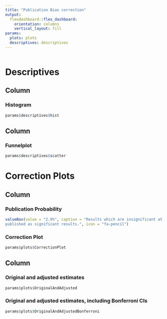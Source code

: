 ```yaml
---
title: "Publication Bias correction"
output: 
  flexdashboard::flex_dashboard:
    orientation: columns
    vertical_layout: fill
params: 
  plots: plots
  descriptives: descriptives
---
```


```r


```

Descriptives
===================================== 


Column {data-width=500}
-----------------------------------------------------------------------

### Histogram

```r
params$descriptives$hist
```

Column {data-width=500}
-----------------------------------------------------------------------

### Funnelplot

```r
params$descriptives$scatter
```


Correction Plots 
===================================== 

Column {data-width=500}
-----------------------------------------------------------------------

### Publication Probability

```r
valueBox(value = "2.9%", caption = "Results which are insignificant at the 5% level are 2.9% as likely to be
published as significant results.", icon = "fa-pencil")
```

### Correction Plot

```r
params$plots$CorrectionPlot
```

Column {data-width=500}
-----------------------------------------------------------------------

### Original and adjusted estimates

```r
params$plots$OriginalAndAdjusted
```

### Original and adjusted estimates, including Bonferroni CIs

```r
params$plots$OriginalAndAdjustedBonferroni
```
